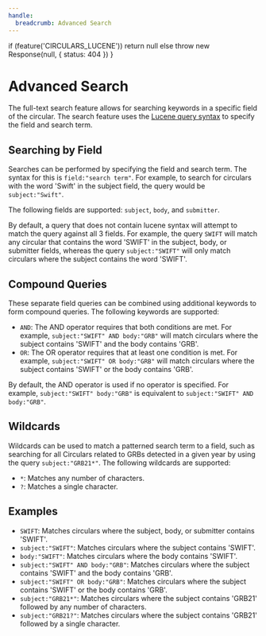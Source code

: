 ```yaml
---
handle:
  breadcrumb: Advanced Search
---
```



  if (feature('CIRCULARS_LUCENE')) return null
  else throw new Response(null, { status: 404 })
}

# Advanced Search

The full-text search feature allows for searching keywords in a specific field of the circular. The search feature uses the [Lucene query syntax](https://lucene.apache.org/core/2_9_4/queryparsersyntax.html) to specify the field and search term.

## Searching by Field

Searches can be performed by specifying the field and search term. The syntax for this is `field:"search term"`. For example, to search for circulars with the word 'Swift' in the subject field, the query would be `subject:"Swift"`.

The following fields are supported: `subject`, `body`, and `submitter`.

By default, a query that does not contain lucene syntax will attempt to match the query against all 3 fields. For example, the query `SWIFT` will match any circular that contains the word 'SWIFT' in the subject, body, or submitter fields, whereas the query `subject:"SWIFT"` will only match circulars where the subject contains the word 'SWIFT'.

## Compound Queries

These separate field queries can be combined using additional keywords to form compound queries. The following keywords are supported:

- `AND`: The AND operator requires that both conditions are met. For example, `subject:"SWIFT" AND body:"GRB"` will match circulars where the subject contains 'SWIFT' and the body contains 'GRB'.
- `OR`: The OR operator requires that at least one condition is met. For example, `subject:"SWIFT" OR body:"GRB"` will match circulars where the subject contains 'SWIFT' or the body contains 'GRB'.

By default, the AND operator is used if no operator is specified. For example, `subject:"SWIFT" body:"GRB"` is equivalent to `subject:"SWIFT" AND body:"GRB"`.

## Wildcards

Wildcards can be used to match a patterned search term to a field, such as searching for all Circulars related to GRBs detected in a given year by using the query `subject:"GRB21*"`. The following wildcards are supported:

- `*`: Matches any number of characters.
- `?`: Matches a single character.

## Examples

- `SWIFT`: Matches circulars where the subject, body, or submitter contains 'SWIFT'.
- `subject:"SWIFT"`: Matches circulars where the subject contains 'SWIFT'.
- `body:"SWIFT"`: Matches circulars where the body contains 'SWIFT'.
- `subject:"SWIFT" AND body:"GRB"`: Matches circulars where the subject contains 'SWIFT' and the body contains 'GRB'.
- `subject:"SWIFT" OR body:"GRB"`: Matches circulars where the subject contains 'SWIFT' or the body contains 'GRB'.
- `subject:"GRB21*"`: Matches circulars where the subject contains 'GRB21' followed by any number of characters.
- `subject:"GRB21?"`: Matches circulars where the subject contains 'GRB21' followed by a single character.
